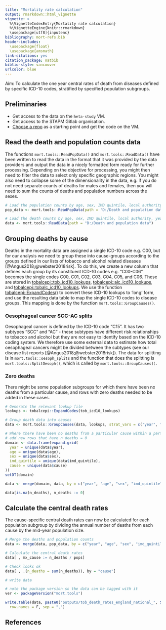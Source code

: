 ```yaml
---
title: "Mortality rate calculation"
output: rmarkdown::html_vignette
vignette: >
  %\VignetteIndexEntry{Mortality rate calculation}
  %\VignetteEngine{knitr::rmarkdown}
  \usepackage[utf8]{inputenc}
bibliography: mort-refs.bib
header-includes:
  \usepackage{float}
  \usepackage{amsmath}
link-citations: yes
citation_package: natbib
biblio-style: vancouver
urlcolor: blue
---
```



Aim: To calculate the one year central rates of death from diseases defined by specific ICD-10 codes, stratified by specified population subgroups.   

## Preliminaries

- Get access to the data on the `heta-study` VM.  
- Get access to the STAPM Gitlab organisation.  
- [Choose a repo](mort-tools.html) as a starting point and get the code on the VM.  

## Read the death and population counts data
The functions `mort.tools::ReadPopData()` and `mort.tools::ReadData()` have been written to read the data in the format that it was provided by the data providers and output the data in a nicely formatted form ready for further processing. Depending on the objective for processing, you might then need to filter the data to select only specific geographic regions. You might also need to collapse some of the dimensionality in the data, e.g. if you do not need separate counts of deaths for males and females, then you will need to sum the counts of deaths and population numbers across the sexes. 

```r
# Load the population counts by age, sex, IMD quintile, local authority, year
pop_data <- mort.tools::ReadPopData(path = "D:/Death and population data")

# Load the death counts by age, sex, IMD quintile, local authority, year and cause
data <- mort.tools::ReadData(path = "D:/Death and population data")

```

## Grouping deaths by cause
Deaths in the mortality data are assigned a single ICD-10 code e.g. C00, but for our analysis we need to group these into cause-groups according to the groups defined in our lists of tobacco and alcohol related diseases [@Angus2018;@webster2018risk]. To do this, we create a new column that defines each group by its constituent ICD-10 codes e.g. "C00-C06" becomes the single codes C00, C01, C02, C03, C04, C05, and C06. These are stored in [tobalcepi::tob_icd10_lookups](https://stapm.gitlab.io/r-packages/tobalcepi/reference/tob_icd10_lookups.html), [tobalcepi::alc_icd10_lookups](https://stapm.gitlab.io/r-packages/tobalcepi/reference/alc_icd10_lookups.html), and [tobalcepi::tobalc_icd10_lookups](https://stapm.gitlab.io/r-packages/tobalcepi/reference/tobalc_icd10_lookups.html). We use the function [tobalcepi::ExpandCodes()](https://stapm.gitlab.io/r-packages/tobalcepi/reference/ExpandCodes.html) to convert these ICD-10 lookups to 'long' form, and use the resulting data table to map the single ICD-10 codes to disease groups. This mapping is done by the function `mort.tools::GroupCauses()`.   

### Oesophageal cancer SCC-AC splits
Oesophageal cancer is defined by the ICD-10 code "C15". It has two subtypes "SCC" and "AC" - these subtypes have different risk relationships to tobacco and alcohol but they are not easy to identify based on the ICD-10 coding system. We therefore use some external data to estimate how total oesophageal cancers might be divided between the subtypes (see our disease list reports [@Angus2018;@webster2018risk]). The data for splitting is in `mort.tools::oesoph_splits` and the function that does the splitting is `mort.tools::SplitOesoph()`, which is called by `mort.tools::GroupCauses()`.  

### Zero deaths
There might be some population subgroups for which there have been no deaths from a particular cause, and rows with zero deaths needed to be added in these cases.  

```r
# Generate the relevant lookup file
lookups <- tobalcepi::ExpandCodes(tob_icd10_lookups)

# Group death data into causes
data <- mort.tools::GroupCauses(data, lookups, strat_vars = c("year", "age", "sex", "imd_quintile"))

# Where there have been no deaths from a particular cause within a particular subgroup,
# add new rows that have n_deaths = 0
domain <- data.frame(expand.grid(
  year = unique(data$year),
  age = unique(data$age),
  sex = unique(data$sex),
  imd_quintile = unique(data$imd_quintile),
  cause = unique(data$cause)
))
setDT(domain)

data <- merge(domain, data, by = c("year", "age", "sex", "imd_quintile", "cause"), all.x = T, all.y = F)

data[is.na(n_deaths), n_deaths := 0]

```

## Calculate the central death rates
The cause-specific central death rates can now be calculated for each population subgroup by dividing the annual number of deaths from each cause by the mid-year population size.  

```r
# Merge the deaths and population counts
data <- merge(data, pop_data, by = c("year", "age", "sex", "imd_quintile"), all = T)

# Calculate the central death rates
data[ , mx_cause := n_deaths / pops]

# Check looks ok
data[ , .(n_deaths = sum(n_deaths)), by = "cause"]

# write data

# note the package version so the data can be tagged with it
ver <- packageVersion("mort.tools")

write.table(data, paste0("outputs/tob_death_rates_england_national_", Sys.Date(), "_mort.tools_", ver, ".csv"),
  row.names = F, sep = ",")

```

## References
